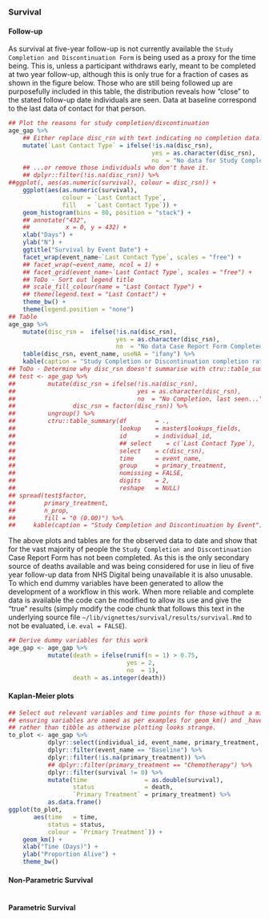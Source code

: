 ### Survival

#### Follow-up

As survival at five-year follow-up is not currently available the `Study Completion and Discontinuation Form` is being used as a proxy for the time being.  This is, unless a participant withdraws early, meant to be completed at two year follow-up, although this is only true for a fraction of cases as shown in the figure below.  Those who are still being followed up are purposefully included in this table, the distribution reveals how "close" to the stated follow-up date individuals are seen.  Data at baseline correspond to the last data of contact for that person.

```r
## Plot the reasons for study completion/discontinuation
age_gap %>%
    ## Either replace disc_rsn with text indicating no completion data...
    mutate(`Last Contact Type` = ifelse(!is.na(disc_rsn),
                                        yes = as.character(disc_rsn),
                                        no  = "No data for Study Completion/Discontinuation...")) %>%
    ## ...or remove those individuals who don't have it.
    ## dplyr::filter(!is.na(disc_rsn)) %>%
##ggplot(, aes(as.numeric(survival), colour = disc_rsn)) +
    ggplot(aes(as.numeric(survival),
               colour = `Last Contact Type`,
               fill   = `Last Contact Type`)) +
    geom_histogram(bins = 80, position = "stack") +
    ## annotate("432",
    ##          x = 0, y = 432) +
    xlab("Days") +
    ylab("N") +
    ggtitle("Survival by Event Date") +
    facet_wrap(event_name~`Last Contact Type`, scales = "free") +
    ## facet_wrap(~event_name, ncol = 1) +
    ## facet_grid(event_name~`Last Contact Type`, scales = "free") +
    ## ToDo - Sort out legend title
    ## scale_fill_colour(name = "Last Contact Type") +
    ## theme(legend.text = "Last Contact") +
    theme_bw() +
    theme(legend.position = "none")
## Table
age_gap %>%
    mutate(disc_rsn =  ifelse(!is.na(disc_rsn),
                              yes = as.character(disc_rsn),
                              no  = "No data Case Report Form Completed, last seen...")) %$%
    table(disc_rsn, event_name, useNA = "ifany") %>%
    kable(caption = "Study Completion or Discontinuation completion rates.")
## ToDo - Determine why disc_rsn doesn't summarise with ctru::table_summary()
## test <- age_gap %>%
##         mutate(disc_rsn = ifelse(!is.na(disc_rsn),
##                                  yes = as.character(disc_rsn),
##                                  no  = "No Completion, last seen..."),
##                disc_rsn = factor(disc_rsn)) %>%
##         ungroup() %>%
##         ctru::table_summary(df        = .,
##                             lookup    = master$lookups_fields,
##                             id        = individual_id,
##                             ## select    = c(`Last Contact Type`),
##                             select    = c(disc_rsn),
##                             time      = event_name,
##                             group     = primary_treatment,
##                             nomissing = FALSE,
##                             digits    = 2,
##                             reshape   = NULL)
## spread(test$factor,
##        primary_treatment,
##        n_prop,
##        fill = "0 (0.00)") %>%
##     kable(caption = "Study Completion and Discontinuation by Event")

```
The above plots and tables are for the observed data to date and show that for the vast majority of people the `Study Completion and Discontinuation` Case Report Form has not been completed.  As this is the only secondary source of deaths available and was being considered for use in lieu of five year follow-up data from NHS Digital being unavailable it is also unusable.  To which end dummy variables have been generated to allow the development of a workflow in this work.  When more reliable and complete data is available the code can be modified to allow its use and give the "true" results (simply modify the code chunk that follows this text in the underlying source file `~/lib/vignettes/survival/results/survival.Rmd` to not be evaluated, i.e. `eval = FALSE`).

```r
## Derive dummy variables for this work
age_gap <- age_gap %>%
           mutate(death = ifelse(runif(n = 1) > 0.75,
                                 yes = 2,
                                 no  = 1),
                  death = as.integer(death))

```

#### Kaplan-Meier plots

```r
## Select out relevant variables and time points for those without a missing primary_treatment
## ensuring variables are named as per examples for geom_km() and _have_ to force to data frame
## rather than tibble as otherwise plotting looks strange.
to_plot <- age_gap %>%
           dplyr::select(individual_id, event_name, primary_treatment, survival, death) %>%
           dplyr::filter(event_name == "Baseline") %>%
           dplyr::filter(!is.na(primary_treatment)) %>%
           ## dplyr::filter(primary_treatment == "Chemotherapy") %>%
           dplyr::filter(survival != 0) %>%
           mutate(time                = as.double(survival),
                  status              = death,
                  `Primary Treatment` = primary_treatment) %>%
           as.data.frame()
ggplot(to_plot,
       aes(time   = time,
           status = status,
           colour = `Primary Treatment`)) +
    geom_km() +
    xlab("Time (Days)") +
    ylab("Proportion Alive") +
    theme_bw()

```

#### Non-Parametric Survival

```r

```


#### Parametric Survival

```r

```
